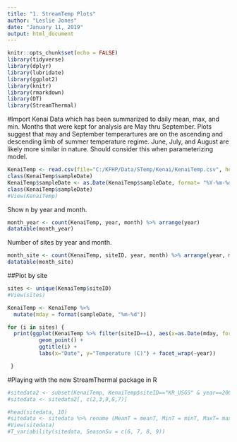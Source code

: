 ---
title: "1. StreamTemp Plots"
author: "Leslie Jones"
date: "January 11, 2019"
output: html_document
---

```{r setup, include=FALSE}
knitr::opts_chunk$set(echo = FALSE)
library(tidyverse)
library(dplyr)
library(lubridate)
library(ggplot2)
library(knitr)
library(rmarkdown)
library(DT)
library(StreamThermal)
```

#Import Kenai Data which has been summarized to daily mean, max, and min. Months that were kept for analysis are May thru September. Plots suggest that may and September temperartures are on the ascending and descending limb of summer temperature regime. June, July, and August are likely more similar in nature. Should consider this when parameterizing model.
```{r results='hide'}
KenaiTemp <- read.csv(file="C:/KFHP/Data/STemp/Kenai/KenaiTemp.csv", header=TRUE, sep=",")
class(KenaiTemp$sampleDate)
KenaiTemp$sampleDate <- as.Date(KenaiTemp$sampleDate, format= "%Y-%m-%d")
class(KenaiTemp$sampleDate)
#View(KenaiTemp)
```
Show n by year and month.
```{r}
month_year <- count(KenaiTemp, year, month) %>% arrange(year)
datatable(month_year)
```
Number of sites by year and month.
```{r}
month_site <- count(KenaiTemp, siteID, year, month) %>% arrange(year, month)
datatable(month_site)
```

##Plot by site

```{r}
sites <- unique(KenaiTemp$siteID)
#View(sites)

KenaiTemp <- KenaiTemp %>% 
  mutate(mday = format(sampleDate, "%m-%d"))

for (i in sites) {
  print(ggplot(KenaiTemp %>% filter(siteID==i), aes(x=as.Date(mday, format = "%m-%d"), y=meanT)) + 
          geom_point() + 
          ggtitle(i) +
          labs(x="Date", y="Temperature (C)") + facet_wrap(~year))

 }

```
#Playing with the new StreamThermal package in R
```{r}
#sitedata2 <- subset(KenaiTemp, KenaiTemp$siteID=="KR_USGS" & year==2008)
#sitedata <- sitedata2[, c(2,3,9,8,7)]

#head(sitedata, 10)
#sitedata <- sitedata %>% rename (MeanT = meanT, MinT = minT, MaxT= maxT, Date = sampleDate) 
#View(sitedata)
#T_variability(sitedata, SeasonSu = c(6, 7, 8, 9))
```